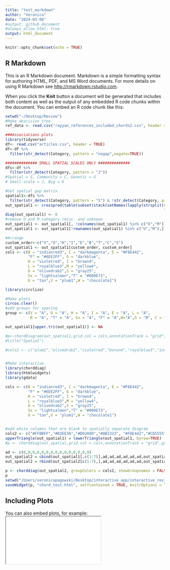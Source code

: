 ```yaml
---
title: "test_markdown"
author: "Veronica"
date: "2024-03-08"
#output: github_document 
#always_allow_html: true
output: html_document
---
```


```r
knitr::opts_chunk$set(echo = TRUE)
```

## R Markdown

This is an R Markdown document. Markdown is a simple formatting syntax for authoring HTML, PDF, and MS Word documents. For more details on using R Markdown see <http://rmarkdown.rstudio.com>.

When you click the **Knit** button a document will be generated that includes both content as well as the output of any embedded R code chunks within the document. You can embed an R code chunk like this:

```r
setwd("~/Desktop/Review")
#Make descision tree
ref_data <- read.csv("rayyan_references_included_chords2.csv", header = TRUE)

###Associations plots
library(tidyverse)
df<- read.csv("articles.csv", header = TRUE)
df<-df %>% 
  filter(str_detect(Category, pattern = "nogap",negate=TRUE))

############## SMALL SPATIAL SCALES ONLY ##############
dfs<-df %>% 
  filter(str_detect(Category, pattern = "J"))
#Spatial = S, Community = C, Genetic = G
# Small-scale = J, Big = K

#Get spatial gap matrix
spatial1<-dfs %>% 
  filter(str_detect(Category, pattern = "S") & !str_detect(Category, pattern = "G"))
out_spatial1 <- crossprod(table(subset(stack(setNames(lapply(strsplit(spatial1$Category, 
                                                                      "[][]|,\\s*"), trimws), spatial1$Id))[2:1], nzchar(values))))
diag(out_spatial1) <- 0
#remove U and M category (misc. and unknown
out_spatial1 <- out_spatial1[, !colnames(out_spatial1) %in% c("U","M")] 
out_spatial1 <- out_spatial1[!rownames(out_spatial1) %in% c("U","M"),]

#Arrange 
custom_order<-c("V","O","H","I","E","B","T","C","S")
out_spatial1 <- out_spatial1[custom_order, custom_order]
cols <- c(B = "indianred3", C = "darkmagenta", E = "#F0E442",
          "F" = "#6EE2FF", G = "darkblue",
          H = "violetred", I = "brown4",
          L = "royalblue3",M = "yellow4",
          O = "olivedrab2",S = "gray25",
          Sx = "lightsalmon","T" = "#009E73",
          U = "tan",V = "plum1",W = "chocolate1")

library(circlize)

#Make plots
circos.clear()
#add groups for spacing
group <- c(V = "A", O = "A", H = "A", I = "A", E = "A", L = "A",
           B = "A", "T" = "A", Sx = "A", "F" = "A",W="A",G = "B", C = "B",S = "B")

out_spatial1[upper.tri(out_spatial1)] <- NA

#p<-chordDiagram(out_spatial1,grid.col = cols,annotationTrack = "grid",group=group, big.gap = 10) 
#title("Spatial")

#cols2 <- c("plum1","olivedrab2","violetred","borwn4","royalblue3","indianred3","#009E73","lightsalmon","#6EE2FF","chocolate1","gray25","darkblue","darkmagenta","green")


#Make interactive
library(chorddiag)
library(htmlwidgets)
library(gdata)

cols <- c(B = "indianred3", C = "darkmagenta", E = "#F0E442",
          "F" = "#6EE2FF", G = "darkblue",
          H = "violetred", I = "brown4",
          L = "royalblue3",M = "yellow4",
          O = "olivedrab2",S = "gray25",
          Sx = "lightsalmon","T" = "#009E73",
          U = "tan",V = "plum1",W = "chocolate1")


#add white columns that are blank to spatially separate diagram
cols2 <- c("#FFBBFF","#B3EE3A","#D02090","#8B2323", "#F0E442","#CD5555", "#009E73","white","white","white","white","white","white","#8B008B","#404040","white","white","white","white","white","white")
upperTriangle(out_spatial1) = lowerTriangle(out_spatial1, byrow=TRUE)
#p <- chorddiag(out_spatial,grid.col = cols,annotationTrack = "grid",group=group, big.gap = 10)

ad <- c(0,0,0,0,0,0,0,0,0,0,0,0,0,0,0)
out_spatial2 = cbind(out_spatial1[,c(1:7)],ad,ad,ad,ad,ad,ad,out_spatial1[,c(8:9)],ad,ad,ad,ad,ad,ad)
out_spatial2 = rbind(out_spatial2[c(1:7),],ad,ad,ad,ad,ad,ad,out_spatial2[c(8:9),],ad,ad,ad,ad,ad,ad)

p <- chorddiag(out_spatial2, groupColors = cols2, showGroupnames = FALSE,groupPadding = 2,showTooltips = FALSE,tickInterval=10,ticklabelFontsize=0)
p
setwd("/Users/veronicapagowski/Desktop/interactive_app/interactive_review")
saveWidget(p, "chord_test.html", selfcontained = TRUE, knitrOptions = list())


```

## Including Plots
You can also embed plots, for example:
<iframe src="/Users/veronicapagowski/Desktop/interactive_app/interactive_review/chord_test.html"><iframe>
Note that the `echo = FALSE` parameter was added to the code chunk to prevent printing of the R code that generated the plot.


```r

#htmltools::tags$iframe(src="/Users/veronicapagowski/Desktop/interactive_app/interactive_review/chord_test.html",
#    width="100%", 
#    height="400",
#    scrolling="no", 
#    seamless="seamless", 
#    frameBorder="0")

```
